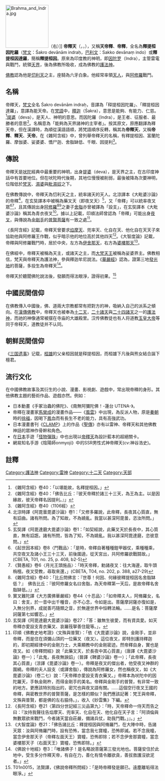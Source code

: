 {{Otheruses|因陀羅|subject= 佛教信仰中的天神|other=印度教信仰 }}
{{short description|Ruler of the Trāyastriṃśa Heaven}}
{{Infobox Buddha
| name             = 帝释天
| image            = Ming dynasty statue of Sakra (帝釋天 or 帝释天; Dìshìtiān) in Zhihua Temple (智化寺) in Beijing, China.jpg
| caption          = 明代[[智化寺|智化寺]]帝释天雕像
| sanskrit_name    = शक्र<br/>Śakra 
| bengali_name     = মহান আকাশ সম্রাট
| pali_name        = सक्क<br/>Sakka 
| burmese_name     = သိကြား <br/> (Da-gyar)
| chinese_name     = 帝釋天<br/>釋提桓因
| japanese_name    = {{ruby-ja|帝釈天|たいしゃくてん}}(''Taishakuten'')<br/>{{ruby-ja|釋提桓因|しゃくだいかんいん}}(''Shakudai Kan'in'')
| tibetan_name     = <big><big>བརྒྱ་སྦྱིན་</big></big><br><small text>威利转写: brgya sbyin<br>THL转写: da ö gya jin</small text><br/><big><big>དབང་པོ་</big></big><br><small text>威利转写: dbang po<br>THL转写: wangpo</small text>
| mongolian_name   = сакра<br />{{MongolUnicode|ᠭᠠᠯᠤᠰᠵᠴᠠᠮᠺᠳᠪᠨ}}或{{MongolUnicode|ᠭᠣᠰᠹᠵᠬᠬᠺᠹᠬᠺᠮᠭᠰᠠᠺᠷᠣᠳ}}或{{MongolUnicode|ᠭᠠᠳᠭᠹᠭᠭᠦᠭ}}
| khmer_name = សក្ក <br/> (Sakkak) 
| korean_name      =  제석천 (帝釋天)<br/>(''Jeseok Cheon'')<br/>석제환인 (釋提桓因)<br/>(''Jeseok Hwan'in'')
| sinhala_name     = ශක්‍ර(Shakra)
| thai_name        = ท้าวสักกะ
| indonesian_name  = Kaisar surgawi yang agung Sakriwha
| vietnamese_name  = 帝釋天<br />Đế Thích Thiên<br />釋提桓因<br />Thích Đề Hoàn Nhân
| veneration       = [[上座部|上座部]], [[大乘|大乘]], [[金刚乘|金刚乘]]
| attributes       =雷电、神王
|Hinduism_equivalent=[[因陀罗|因陀罗]]|equivalent1_type=[[朝鮮巫教|朝鮮巫教]]|equivalent1=[[桓因|桓因]]}}
[[File:Brahma_and_Indra.jpg|140px]]（右）]]
'''帝釋天'''（{{lang-sa|शक्र}}，{{IAST|Śakra}}，{{lang-pi|Sakka}}），又稱'''天帝釋'''、'''帝釋'''，全名為'''釋提桓因陀羅'''（[[梵文|梵文]]：Śakro devānām indraḥ，[[巴利文|巴利文]]：Sakko devānaṃ indo）或'''釋提桓因達羅'''，簡稱'''釋提桓因'''。原來為印度教的神明，即[[因陀罗|因陀罗]]（Indra），主管雷電與戰鬥，統領[[提婆_(印度神話)|天界]]，後為佛教所吸收，成為佛教的[[護法神|護法神]]。

[[佛教|佛教]]認為他是[[忉利天|忉利天]]之主，座騎為六牙白象。他經常率領[[天人|天人]]，與[[阿修罗_(印度神话)|阿修羅]]戰鬥。

==名稱==

帝釋天，[[梵文|梵文]]全名 Śakro devānām indraḥ，音譯為「释提桓因陀羅」、「釋提桓因達羅」，意譯為能天帝。在[[梵語|梵語]]中，[[释迦牟尼#傳統姓名釋義|釋迦]]（Śakra），意思是能夠、有能力、仁慈。<ref>《雜阿含經》卷40：「以堪能故，名釋提桓因。」</ref>[[提婆|提婆]]（deva），是天人、神明的意思。而因陀羅（Indra），是王者、征服者、最勝者的意思<ref>《雜阿含經》卷40：「佛告比丘：『彼天帝釋於諸三十三天，為王為主。以是因緣故，彼天帝釋名因提利。』」</ref>。名稱意為「能夠為天界諸神的主宰者」。按其原文，原應翻譯為釋天帝，但在漢譯時，為順從漢語語順，將梵語順序反轉，稱其為'''帝釋天'''，又稱'''帝釋'''、'''釋天'''、'''天帝'''。在《雜阿含經》中，曾列舉帝釋天的名稱，有釋提桓因、富蘭陀羅、摩伽婆、娑婆婆、憍尸迦、舍脂缽低、千眼、因提利<ref>《雜阿含經》卷40〈1106經〉</ref>。

==傳說==
帝釋天是[[吠陀|吠陀]]經典中最重要的神明，出身[[提婆_(印度神話)|提婆]]（deva），是天界之主，在古印度神話中有首要地位。但在吠陀時代後期，其地位慢慢被削弱，最後被降為次要神明，位階低於[[梵天|梵天]]、[[濕婆|濕婆]]與[[毗濕奴|毗濕奴]]之下。

在佛教傳說中，帝釋天為忉利天之主，統率諸天的天人。北涼譯本《大毗婆沙論》的帝釋<ref>北涼時譯《阿毘曇毘婆沙論》卷1：「又修多羅說，此帝釋，長夜其心質直，無有諂曲。諸有所問。為了知故，不為嬈亂。我當以甚深阿毘曇，恣汝所問。」</ref>，在玄奘譯本中被稱為藥叉天（即夜叉天）<ref>玄奘譯《阿毘達磨大毘婆沙論》卷1：「如契經說，此藥叉天於長夜中，其心質直，無有諂誑。諸有所問，皆為了知，不為嬈亂。我以甚深阿毘達磨，恣彼意問。」</ref>，又「帝釋」可以統率夜叉眾<ref>《起世因本經》卷8〈鬥戰品〉：「是時，帝釋自著種種鎧甲器仗，乘種種乘，共空夜叉及諸小王三十三天，前後圍遶，從天宮出，共阿修羅欲戰鬪故。」(CBETA, T01, no. 25, p. 408, b2-5)</ref><ref>《賢愚經》卷6〈月光王頭施品〉：「時天帝釋，勅諸夜叉：往大海邊，取牛頭栴檀。夜叉受教，尋取來還，」(CBETA, T04, no. 202, p. 388, a27-29)</ref>，且其傳說出身[[阿修羅_(印度神話)|阿修羅]]<ref>《雜阿含經》卷40：「比丘問佛言：『世尊！何因、何緣彼釋提桓因名舍脂缽低？』　佛告比丘：『彼阿修羅女名曰舍脂，為天帝釋第一天后，是故帝釋名舍脂缽低。』」</ref><ref>實叉難陀譯《大方廣佛華嚴經》卷44〈十忍品〉：「如帝釋夫人，阿脩羅女，名曰：舍支，於一音中出千種音，亦不心念，令如是出。菩薩摩訶薩亦復如是，入無分別界，成就善巧隨類之音，於無邊世界中恒轉法輪。……是名：菩薩摩訶薩第七如響忍。」</ref>之妻子[[舍脂|舍脂]]亦曾被譯為「設支」，在玄奘譯本《大毗婆沙論》稱其為青衣夜叉<ref>玄奘譯《阿毘達磨大毘婆沙論》卷27：「答：雖無生彼愛，而有資具愛。如天帝釋亦愛設支青衣藥叉、哀羅筏拏善住龍等。」，</ref>。據以上記載，印順法師曾認為「帝釋」可能出身[[夜叉|夜叉]]，與傳說為[[金剛手|金剛手]]的[[普賢菩薩|普賢菩薩]]有一致之處<ref>印順《佛教史地考證》〈文殊與普賢〉：「依《大毘婆沙論》說，金剛手，並非帝釋，而是住在須彌山頂的一位藥叉（夜叉）。這位夜叉，即特別護持釋迦的，即初期經律中的金剛力士，大乘顯教中的金剛密迹。然帝釋自身，實也是夜叉。如《帝釋問經》說「此藥叉天，於長夜中其心質直」（唐譯《大毘婆沙論》卷一）；「此鬼，長夜無諛諂」（晉譯《鞞婆沙論》卷一）；「此帝釋，長夜其心質直」（涼譯《毘婆沙論》卷一）。帝釋是夜叉的傑出者，他受夜叉神群的圍繞。帝釋的夫人設支（或譯舍脂），傳說為阿修羅女，然也稱夜叉，如《大毘婆沙論》（卷二七）說：「天帝釋亦愛設支青衣藥叉。」帝釋本為吠陀中的因陀羅天，手執金剛杵，而得金剛手的美名。帝釋與金剛手的普賢，有非常一致的地方。更應該特別指出的，密咒也與夜叉語有關。……這個空行夜叉王國的帝釋，與密教世界的普賢菩薩，是怎樣的類似？我們應該記著：梵王與帝釋，文殊與普賢，都是佛的左右脇侍。」，收入《妙雲集》下編。</ref>。

《長阿含經》記載，帝釋天曾要求[[焰摩天|焰摩天]]、兜率天、化自在天、他化自在天天子來協助他與阿修羅王作戰，似乎暗示他的地位高於其他四天<ref>《長阿含經》卷21〈第四分世記經三災品第九〉：「時，天帝釋命一侍天而告之曰：『汝持我聲往告焰摩天、兜率天、化自在天、他化自在天子言：「阿須倫與無數眾欲來戰鬥，今者諸天當自莊嚴，備諸兵仗，助我鬥戰。」』。」</ref>。《大智度論》記載，帝釋與阿修羅戰鬥時，居於中央，左方為[[伊舍那天|伊舍那天]]，右方為[[水天|婆樓那天]]<ref>《大智度論》卷21：「佛告諸比丘：釋提桓因與阿脩羅鬥，在大陣中時，告諸天眾：汝與阿脩羅鬥時，設有恐怖，當念我七寶幢，恐怖即滅。若不念我幢，當念伊舍那天子（帝釋左面天王）寶幢，恐怖即除；若不念伊舍那寶幢，當念婆樓那天子（右面天王）寶幢，恐怖即除。」</ref>。

在佛經中，帝釋天被稱為天主，或諸天之主，而[[梵天_(佛教)|大梵天王]]被稱為娑婆界主。佛教相信，梵天與帝釋天為護法神，參與釋迦牟尼說法。《[[華嚴經|華嚴經]]》認為，證第三地[[發光地|發光地]]的菩薩，多投生為帝釋天<ref>《佛說十地經》卷3：「唯諸佛子！是名略說菩薩第三發光地也。菩薩安住於此地中，受生多分作釋天帝，有自在力，善化有情令離欲貪，善拔救護沒欲泥者。」</ref>。

帝釋天於聽聞佛陀說法後，發願而得法眼淨，證得初果。<ref>T01n0015，法賢譯，《佛說帝釋所問經》：「是時帝釋發是願已。遠塵離垢得法眼淨。」</ref>

==中國民間信仰==
在佛教傳入中國後，佛、道兩大宗教都常有把對方的神，吸納入自己的派系之傾向。在[[汉传佛教|漢傳佛教]]中，帝釋天也被奉為[[十二天|十二天]]，[[二十诸天|二十諸天]]與[[二十四诸天|二十四諸天]]之一的[[護法神|護法神]]，而祂的神像通常被摆在寺庙的大雄殿里。汉传佛教徒也有人将道教[[玉皇大帝|玉皇大帝]]等同于帝释天，道教徒并不认同。

==朝鲜民間信仰==
《[[三国遗事|三国遗事]]》记载，[[桓雄|桓雄]]的父亲桓因就是释提桓因，而桓雄下凡後與熊女結合誕下檀君。

==流行文化==
在中國佛教故事及其衍生的小說、漫畫、影視劇、遊戲中，常出現帝釋的身形。其他佛教主題的藝術作品、遊戲亦然。例如：

*日本動畫《手冢治蟲的佛陀》、《南無阿彌陀佛！-蓮台 UTENA-》。
*帝釋在漫畫家[[馬榮成|馬榮成]]的漫畫作品——《[[風雲|風雲]]》中出現，為反派人物，原是[[秦朝|秦朝]]時的[[徐福|徐福]]，因喝下[[凤凰|鳳]]血而有長生不老的能力，具有高強武功。
*日本漫畫書刊《[[CLAMP|CLAMP]]》上的作品《[[聖傳_(漫畫)|聖傳]]》亦有以雷神、帝釋天和其他佛教神話的眾神作骨幹和角色。
*在[[日本|日本]]手遊「[[怪物彈珠|怪物彈珠]]」中也出現以[[帝釋天|帝釋天]]為設計藍本的超絕關卡。
*網易知名手游《陰陽師onmyoji》中的SSR男性式神帝釋天(cv:神谷浩史)。

==註釋==
{{reflist}}

{{DEFAULTSORT:Sakra}}


[[Category:護法神|Category:護法神]]
[[Category:雷神|Category:雷神]]
[[Category:十二天|Category:十二天]]
[[Category:天部|Category:天部]]